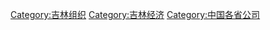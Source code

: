 {{Category diffuse}}

[[Category:吉林组织|Category:吉林组织]]
[[Category:吉林经济|Category:吉林经济]]
[[Category:中国各省公司|Category:中国各省公司]]